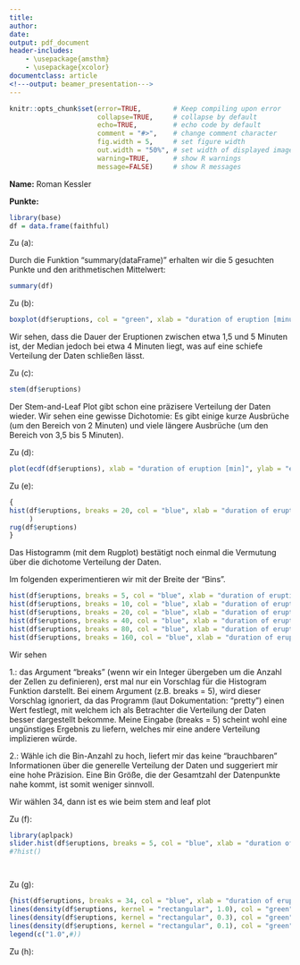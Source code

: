 ```yaml
---
title: 
author:
date: 
output: pdf_document
header-includes: 
    - \usepackage{amsthm}
    - \usepackage{xcolor}
documentclass: article
<!---output: beamer_presentation--->
---
```






<!--- Below are global settings for knitr. You can override any of them by adding the changes to individual chunks --->

```r
knitr::opts_chunk$set(error=TRUE,        # Keep compiling upon error
                      collapse=TRUE,     # collapse by default
                      echo=TRUE,         # echo code by default
                      comment = "#>",    # change comment character
                      fig.width = 5,     # set figure width
                      out.width = "50%", # set width of displayed images
                      warning=TRUE,      # show R warnings
                      message=FALSE)     # show R messages
```


<!--- Solution Region --->
<style>
#solution {
  background-color: #8FBC8F;
  border-style: solid;
  border-color: blue;
  margin-left: 20px;
  margin-bottom: 15px;
  padding: 5px;
}
</style>



<!---**Wintersemester 2016 |Studiengang Data Science | Hochschule Darmstadt **--->




\theoremstyle{definition}
\newtheorem{auf}{Aufgabe}

\newcommand{\R}{{\sffamily R} }

\begin{centering}
%\vspace{-2 cm}
\Huge
{\bf ?bung 4}\\
\Large
Explorative Datenanalyse und Visualisierung\\
\normalsize
Wintersemester 2019\\
S. D?hler, B. Nedic (FBMN, h\_da)\\
\end{centering}


\hrulefill

**Name:**  Roman Kessler

**Punkte:**

\hrulefill


\setcounter{auf}{12}
\begin{auf}
Verwenden Sie den R-Datensatz {\ttfamily faithful} (dieser Datensatz ist im base package enthalten). Das Merkmal {\ttfamily eruptions} enth?lt die L?nge von Eruptionen (in Minuten) des Old Faithful Geysirs im Yellowstone National Park in Wyoming, USA. Sie sollen die Verteilung der Eruptionen analysieren. Achten Sie bei allen Grafiken darauf, dass sowohl der Titel der Grafik als auch die Beschriftungen der Achsen m?glichst aussagekr?ftig sind. 

\begin{enumerate}
	 \item[(a)] Laden Sie die Daten und erstellen Sie eine five-point summary.
	 \item[(b)] Erstellen Sie einen Box-Plot und interpretieren Sie diesen.
	 \item[(c)] Erstellen Sie einen Stem and leaf-Plot und interpretieren Sie diesen.
	 \item[(d)] Plotten Sie die empirische Verteilungsfunktion. 
	 \item[(e)] Plotten Sie das Histogramm (inklusive eines "rug-plots") und interpretieren Sie dieses. Experimentieren Sie mit verschiedenen Klassenbreiten. Wie m?ssen Sie die Optionen einstellen, damit das Histogramm als Dichtesch?tzer geplottet wird? Wie erh?lt man ein ?hnliches Bild wie beim stem and leaf-Plot?
	 \item[(f)] Plotten Sie ein gleitendes Histogramm in das Histogramm mit ein. Experimentieren Sie mit verschiedenen Bandbreiten. Welche Bandbreite liefert ein "gutes" Ergebnis? 
	 \item[(g)] Wiederholen Sie Teil (f) mit dem Gau?- und Epanechnikov-Kernen.
	 \item[(h)] Vergleichen Sie die verschiedenen Methoden. Was haben Sie ?ber die Daten gelernt? Welche Methode(n) w?rden Sie einem Anwender empfehlen?
	\end{enumerate}
\end{auf}
\paragraph{L?sung} <!---Hier Schreiben Sie--->


```r
library(base)
df = data.frame(faithful)
```


Zu (a):

Durch die Funktion "summary(dataFrame)" erhalten wir die 5 gesuchten Punkte und den arithmetischen Mittelwert:

```r
summary(df)
```


Zu (b):


```r

boxplot(df$eruptions, col = "green", xlab = "duration of eruption [minutes]", horizontal = TRUE)
```
Wir sehen, dass die Dauer der Eruptionen zwischen etwa 1,5 und 5 Minuten ist, der Median jedoch bei etwa 4 Minuten liegt, was auf eine schiefe Verteilung der Daten schließen lässt. 

Zu (c):
```r
stem(df$eruptions)
```
Der Stem-and-Leaf Plot gibt schon eine präzisere Verteilung der Daten wieder. Wir sehen eine gewisse Dichotomie: Es gibt einige kurze Ausbrüche (um den Bereich von 2 Minuten) und viele längere Ausbrüche (um den Bereich von 3,5 bis 5 Minuten).

Zu (d):
```r
plot(ecdf(df$eruptions), xlab = "duration of eruption [min]", ylab = "empirical cumulative distribution", main = "empirical distribution function of eruptions")
```



Zu (e):
```r
{
hist(df$eruptions, breaks = 20, col = "blue", xlab = "duration of eruption [minutes]", ylab = "test",  = TRUE
     )
rug(df$eruptions)
}
```

Das Histogramm (mit dem Rugplot) bestätigt noch einmal die Vermutung über die dichotome Verteilung der Daten.

Im folgenden experimentieren wir mit der Breite der "Bins".

```r
hist(df$eruptions, breaks = 5, col = "blue", xlab = "duration of eruption [minutes]", ylab = "test",  main = "breaks = 5")
hist(df$eruptions, breaks = 10, col = "blue", xlab = "duration of eruption [minutes]", ylab = "test",  main = "breaks = 10")
hist(df$eruptions, breaks = 20, col = "blue", xlab = "duration of eruption [minutes]", ylab = "test",  main = "breaks = 20")
hist(df$eruptions, breaks = 40, col = "blue", xlab = "duration of eruption [minutes]", ylab = "test",  main = "breaks = 40")
hist(df$eruptions, breaks = 80, col = "blue", xlab = "duration of eruption [minutes]", ylab = "test",  main = "breaks = 80")
hist(df$eruptions, breaks = 160, col = "blue", xlab = "duration of eruption [minutes]", ylab = "test",  main = "breaks = 160")


```

Wir sehen

1.: das Argument "breaks" (wenn wir ein Integer übergeben um die Anzahl der Zellen zu definieren), erst mal nur ein Vorschlag für die Histogram Funktion darstellt. Bei einem Argument (z.B. breaks = 5), wird dieser Vorschlag ignoriert, da das Programm (laut Dokumentation: "pretty") einen Wert festlegt, mit welchem ich als Betrachter die Verteilung der Daten besser dargestellt bekomme. Meine Eingabe (breaks = 5) scheint wohl eine ungünstiges Ergebnis zu liefern, welches mir eine andere Verteilung implizieren würde.

2.: Wähle ich die Bin-Anzahl zu hoch, liefert mir das keine "brauchbaren" Informationen über die generelle Verteilung der Daten und suggeriert mir eine hohe Präzision. Eine Bin Größe, die der Gesamtzahl der Datenpunkte nahe kommt, ist somit weniger sinnvoll.


Wir wählen 34, dann ist es wie beim stem and leaf plot


Zu (f):

```r
library(aplpack)
slider.hist(df$eruptions, breaks = 5, col = "blue", xlab = "duration of eruption [minutes]", ylab = "test",  main = "breaks = 5")
#?hist()




```



Zu (g):
```r
{hist(df$eruptions, breaks = 34, col = "blue", xlab = "duration of eruption [minutes]", ylab = "test",  main = "", freq = FALSE)
lines(density(df$eruptions, kernel = "rectangular", 1.0), col = "green")
lines(density(df$eruptions, kernel = "rectangular", 0.3), col = "green")
lines(density(df$eruptions, kernel = "rectangular", 0.1), col = "green")}
legend(c("1.0",#))
```


Zu (h):
```r

```




\paragraph{Anmerkungen/Korrektur} <!---Hier schreibt der Tutor--->

\textcolor{gray}{\hrulefill}

